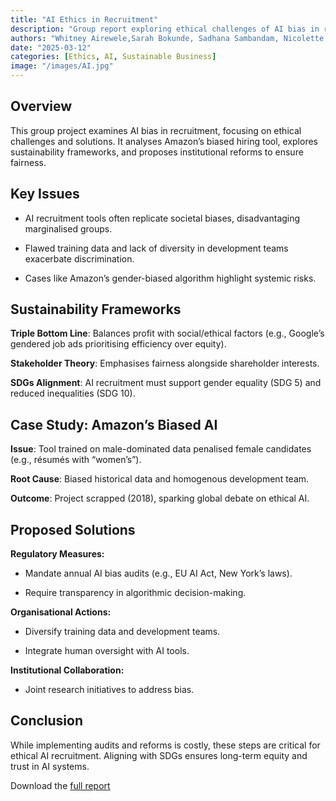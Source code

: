 ```yaml
---
title: "AI Ethics in Recruitment"
description: "Group report exploring ethical challenges of AI bias in recruitment processes and developing sustainable solutions."
authors: "Whitney Airewele,Sarah Bokunde, Sadhana Sambandam, Nicolette T. Simuzingili, Alexandra Orji, Ben Doherty"
date: "2025-03-12"
categories: [Ethics, AI, Sustainable Business]
image: "/images/AI.jpg"
---
```


## Overview
This group project examines AI bias in recruitment, focusing on ethical challenges and solutions. It analyses Amazon’s biased hiring tool, explores sustainability frameworks, and proposes institutional reforms to ensure fairness.

## Key Issues
- AI recruitment tools often replicate societal biases, disadvantaging marginalised groups.

- Flawed training data and lack of diversity in development teams exacerbate discrimination.

- Cases like Amazon’s gender-biased algorithm highlight systemic risks.

## Sustainability Frameworks
**Triple Bottom Line**: Balances profit with social/ethical factors (e.g., Google’s gendered job ads prioritising efficiency over equity).

**Stakeholder Theory**: Emphasises fairness alongside shareholder interests.

**SDGs Alignment**: AI recruitment must support gender equality (SDG 5) and reduced inequalities (SDG 10).

## Case Study: Amazon’s Biased AI
**Issue**: Tool trained on male-dominated data penalised female candidates (e.g., résumés with “women’s”).

**Root Cause**: Biased historical data and homogenous development team.

**Outcome**: Project scrapped (2018), sparking global debate on ethical AI.

## Proposed Solutions
**Regulatory Measures:**

- Mandate annual AI bias audits (e.g., EU AI Act, New York’s laws).

- Require transparency in algorithmic decision-making.

**Organisational Actions:**

- Diversify training data and development teams.

- Integrate human oversight with AI tools.

**Institutional Collaboration:**

- Joint research initiatives to address bias.

## Conclusion
While implementing audits and reforms is costly, these steps are critical for ethical AI recruitment. Aligning with SDGs ensures long-term equity and trust in AI systems.

Download the [full report](/portfolio/AI-Bias.pdf)
